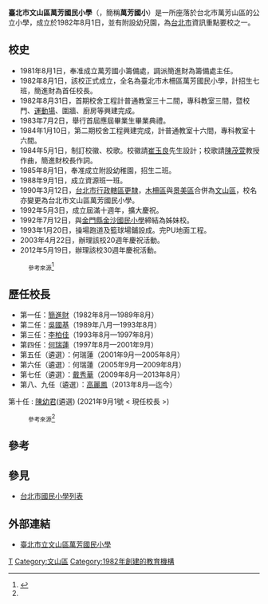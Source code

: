 {{onesource|time=2020-03-28T09:19:24+00:00}}
{{refimprove|time=2016-05-15T19:50:14+00:00}}
{{Infobox School
| name = 臺北市文山區萬芳國民小學
| other_name = Taipei Municipal WanFang Elementary School
| image = File:WFES school.JPG
| motto = 愛整潔、守秩序、重榮譽
| established = 1982年8月1日
| type = 公立小學
| principal = 高麗鳳
| faculty = 70 人<ref name="sch-org">{{Cite web|url=http://www.wfes.tp.edu.tw/app/news/detail.asp?id=4778|title=組織架構|publisher=萬芳國小|date=2015-03-24|accessdate=2016-05-16|deadurl=yes|archiveurl=https://web.archive.org/web/20160604215301/http://www.wfes.tp.edu.tw/app/news/detail.asp?id=4778|archivedate=2016-06-04}}</ref>
| staff = 15 人<ref name="sch-org"/>
| students = 599<ref name="sch-info">{{Cite web|url=http://www.wfes.tp.edu.tw/app/news/detail.asp?id=4607|title=學校簡介|publisher=萬芳國小|date=2014-09-01|accessdate=2016-05-16|deadurl=yes|archiveurl=https://web.archive.org/web/20160605013223/http://www.wfes.tp.edu.tw/app/news/detail.asp?id=4607|archivedate=2016-06-05}}</ref>
| grades = 共27班<ref name="sch-info"/>
| area = {{convert|35877|m2|ft2}}<ref name="sch-info"/>
| district = [[臺北市|臺北市]][[文山區|文山區]]
| location = {{flagicon|TWN}}[[臺北市|臺北市]][[文山區|文山區]]萬和街1號
| telephone = +886-2-2230-1232
| fax = +886-2-2230-1009
| website = [http://www.wfes.tp.edu.tw/ www.wfes.tp.edu.tw]
| sister_school = 金沙國小
| coordinates = N25.001248, E121.567527
}}
'''臺北市文山區萬芳國民小學'''（{{lang-en|'''Taipei Municipal WanFang Elementary School''' (WFES)}}，簡稱'''萬芳國小'''）是一所座落於台北市萬芳山區的公立小學，成立於1982年8月1日，並有附設幼兒園，為[[台北市|台北市]]資訊重點要校之一。

== 校史 ==
*1981年8月1日，奉准成立萬芳國小籌備處，調派簡進財為籌備處主任。
*1982年8月1日，該校正式成立，全名為臺北市木柵區萬芳國民小學，計招生七班，簡進財為首任校長。
*1982年8月31日，首期校舍工程計普通教室三十二間，專科教室三間，暨校門、[[運動場|運動場]]、圍牆、廚房等興建完成。
*1983年7月2日，舉行首屆應屆畢業生畢業典禮。
*1984年1月10日，第二期校舍工程興建完成，計普通教室十六間，專科教室十六間。
*1984年5月1日，制訂校徽、校歌。校徽請[[崔玉良|崔玉良]]先生設計；校歌請[[陳茂萱|陳茂萱]]教授作曲，簡進財校長作詞。
*1985年8月1日，奉准成立附設幼稚園，招生二班。
*1988年9月1日，成立資源班一班。
*1990年3月12日，[[臺北市行政區劃|台北市行政轄區更隸]]，[[木柵區|木柵區]]與[[景美區|景美區]]合併為[[文山區|文山區]]，校名亦變更為台北市文山區萬芳國民小學。
*1992年5月3日，成立屆滿十週年，擴大慶祝。
*1992年7月12日，與[[金門縣|金門縣]][[金沙國民小學|金沙國民小學]]締結為姊妹校。
*1993年1月20日，操場跑道及籃球場鋪設成。完PU地面工程。
*2003年4月22日，辦理該校20週年慶祝活動。
*2012年5月19日，辦理該校30週年慶祝活動。
:<small>參考來源</small><ref name="sch-hist">{{Cite web|url=http://www.wfes.tp.edu.tw/app/news/detail.asp?id=3895|title=校史沿革|publisher=萬芳國小|date=2013-12-11|accessdate=2016-05-16|deadurl=yes|archiveurl=https://web.archive.org/web/20160605022124/http://www.wfes.tp.edu.tw/app/news/detail.asp?id=3895|archivedate=2016-06-05}}</ref>

== 歷任校長 ==
*第一任：[[簡進財|簡進財]]（1982年8月—1989年8月）
*第二任：[[吳國基|吳國基]]（1989年八月—1993年8月）
*第三任：[[李柏佳|李柏佳]]（1993年8月—1997年8月）
*第四任：[[何瑞蓮|何瑞蓮]]（1997年8月—2001年9月）
*第五任（遴選）：何瑞蓮（2001年9月—2005年8月）
*第六任（遴選）：何瑞蓮（2005年9月—2009年8月）
*第七任（遴選）：[[戴秀華|戴秀華]]（2009年8月—2013年8月）
*第八、九任（遴選）：[[高麗鳳|高麗鳳]]（2013年8月—迄今）
第十任 : 
[[鍾顯閎|陳幼君]](遴選)
(2021年9月1號 < 現任校長 >)
:<small>參考來源</small><ref name="sch-hist"/>

==參考==
{{reflist}}


==參見==
*[[台北市國民小學列表|台北市國民小學列表]]

== 外部連結 ==
*[http://www.wfes.tp.edu.tw/ 臺北市立文山區萬芳國民小學] {{Wayback|url=http://www.wfes.tp.edu.tw/ |date=20191224004846 }}{{zh-tw}}
{{臺北市國民中小學}}
[[Category:臺北市立國民小學|T]]
[[Category:文山區|Category:文山區]]
[[Category:1982年創建的教育機構|Category:1982年創建的教育機構]]